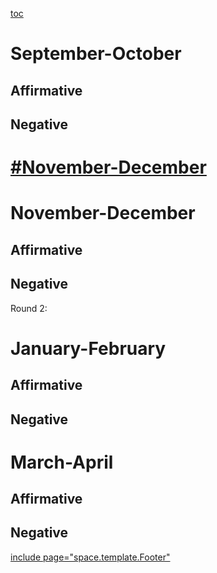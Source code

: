 [[toc]]
=September-October= 
==Affirmative== 


==Negative== 
<span style="font-family: 'Times New Roman';">
</span>

=[[#November-December]]= 
=November-December= 
==Affirmative== 

==Negative== 
Round 2:

=January-February= 
==Affirmative== 
==Negative== 

=March-April= 
==Affirmative== 
==Negative== 

[[include page="space.template.Footer"]]
